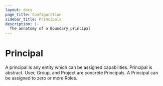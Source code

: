 ```yaml
---
layout: docs
page_title: Configuration
sidebar_title: Principals
description: |-
  The annatomy of a Boundary principal
---
```


# Principal

A principal is any entity which can be assigned capabilities.
Principal is abstract.
User,
Group,
and Project
are concrete Principals.
A Principal can be assigned to zero or more Roles.
